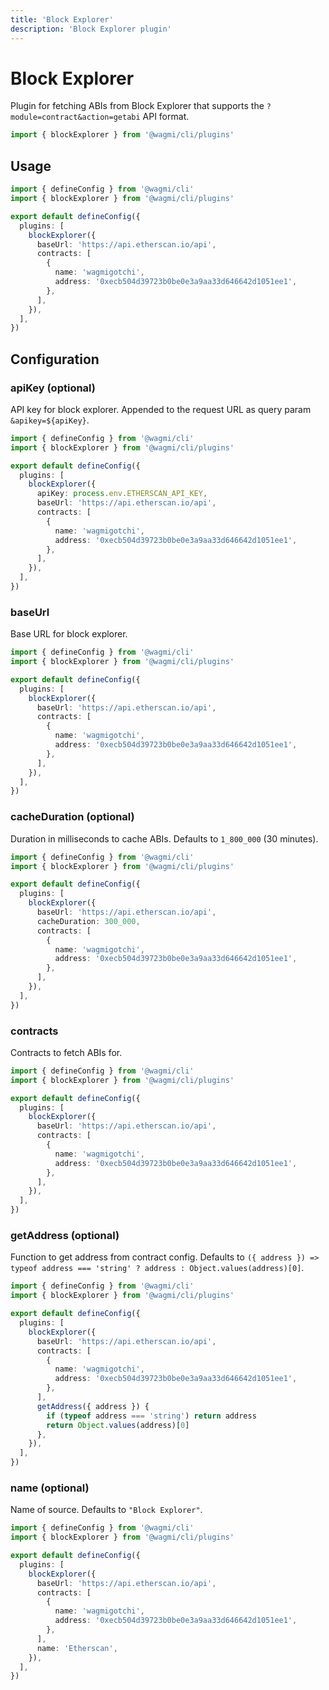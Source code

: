 ```yaml
---
title: 'Block Explorer'
description: 'Block Explorer plugin'
---
```


# Block Explorer

Plugin for fetching ABIs from Block Explorer that supports the `?module=contract&action=getabi` API format.

```ts
import { blockExplorer } from '@wagmi/cli/plugins'
```

## Usage

```ts
import { defineConfig } from '@wagmi/cli'
import { blockExplorer } from '@wagmi/cli/plugins'

export default defineConfig({
  plugins: [
    blockExplorer({
      baseUrl: 'https://api.etherscan.io/api',
      contracts: [
        {
          name: 'wagmigotchi',
          address: '0xecb504d39723b0be0e3a9aa33d646642d1051ee1',
        },
      ],
    }),
  ],
})
```

## Configuration

### apiKey (optional)

API key for block explorer. Appended to the request URL as query param `&apikey=${apiKey}`.

```ts {7}
import { defineConfig } from '@wagmi/cli'
import { blockExplorer } from '@wagmi/cli/plugins'

export default defineConfig({
  plugins: [
    blockExplorer({
      apiKey: process.env.ETHERSCAN_API_KEY,
      baseUrl: 'https://api.etherscan.io/api',
      contracts: [
        {
          name: 'wagmigotchi',
          address: '0xecb504d39723b0be0e3a9aa33d646642d1051ee1',
        },
      ],
    }),
  ],
})
```

### baseUrl

Base URL for block explorer.

```ts {7}
import { defineConfig } from '@wagmi/cli'
import { blockExplorer } from '@wagmi/cli/plugins'

export default defineConfig({
  plugins: [
    blockExplorer({
      baseUrl: 'https://api.etherscan.io/api',
      contracts: [
        {
          name: 'wagmigotchi',
          address: '0xecb504d39723b0be0e3a9aa33d646642d1051ee1',
        },
      ],
    }),
  ],
})
```

### cacheDuration (optional)

Duration in milliseconds to cache ABIs. Defaults to `1_800_000` (30 minutes).

```ts {8}
import { defineConfig } from '@wagmi/cli'
import { blockExplorer } from '@wagmi/cli/plugins'

export default defineConfig({
  plugins: [
    blockExplorer({
      baseUrl: 'https://api.etherscan.io/api',
      cacheDuration: 300_000,
      contracts: [
        {
          name: 'wagmigotchi',
          address: '0xecb504d39723b0be0e3a9aa33d646642d1051ee1',
        },
      ],
    }),
  ],
})
```

### contracts

Contracts to fetch ABIs for.

```ts {8-13}
import { defineConfig } from '@wagmi/cli'
import { blockExplorer } from '@wagmi/cli/plugins'

export default defineConfig({
  plugins: [
    blockExplorer({
      baseUrl: 'https://api.etherscan.io/api',
      contracts: [
        {
          name: 'wagmigotchi',
          address: '0xecb504d39723b0be0e3a9aa33d646642d1051ee1',
        },
      ],
    }),
  ],
})
```

### getAddress (optional)

Function to get address from contract config. Defaults to `({ address }) => typeof address === 'string' ? address : Object.values(address)[0]`.

```ts {14-17}
import { defineConfig } from '@wagmi/cli'
import { blockExplorer } from '@wagmi/cli/plugins'

export default defineConfig({
  plugins: [
    blockExplorer({
      baseUrl: 'https://api.etherscan.io/api',
      contracts: [
        {
          name: 'wagmigotchi',
          address: '0xecb504d39723b0be0e3a9aa33d646642d1051ee1',
        },
      ],
      getAddress({ address }) {
        if (typeof address === 'string') return address
        return Object.values(address)[0]
      },
    }),
  ],
})
```

### name (optional)

Name of source. Defaults to `"Block Explorer"`.

```ts {14}
import { defineConfig } from '@wagmi/cli'
import { blockExplorer } from '@wagmi/cli/plugins'

export default defineConfig({
  plugins: [
    blockExplorer({
      baseUrl: 'https://api.etherscan.io/api',
      contracts: [
        {
          name: 'wagmigotchi',
          address: '0xecb504d39723b0be0e3a9aa33d646642d1051ee1',
        },
      ],
      name: 'Etherscan',
    }),
  ],
})
```
